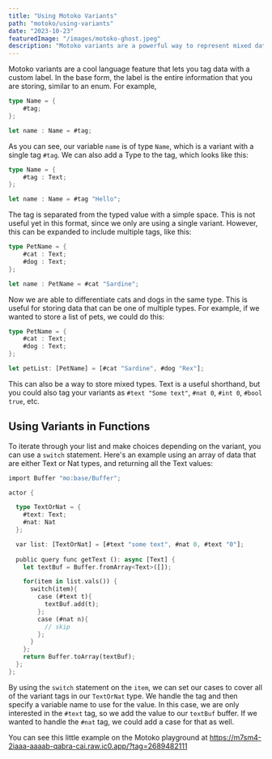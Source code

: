 ```yaml
---
title: "Using Motoko Variants"
path: "motoko/using-variants"
date: "2023-10-23"
featuredImage: "/images/motoko-ghost.jpeg"
description: "Motoko variants are a powerful way to represent mixed data in a type-safe way."
---
```


Motoko variants are a cool language feature that lets you tag data with a custom label. In the base form, the label is the entire information that you are storing, similar to an enum. For example,

```rust
type Name = {
    #tag;
};

let name : Name = #tag;
```

As you can see, our variable `name` is of type `Name`, which is a variant with a single tag `#tag`. We can also add a Type to the tag, which looks like this:

```rust
type Name = {
    #tag : Text;
};

let name : Name = #tag "Hello";
```

The tag is separated from the typed value with a simple space. This is not useful yet in this format, since we only are using a single variant. However, this can be expanded to include multiple tags, like this:

```rust
type PetName = {
    #cat : Text;
    #dog : Text;
};

let name : PetName = #cat "Sardine";
```

Now we are able to differentiate cats and dogs in the same type. This is useful for storing data that can be one of multiple types. For example, if we wanted to store a list of pets, we could do this:

```rust
type PetName = {
    #cat : Text;
    #dog : Text;
};

let petList: [PetName] = [#cat "Sardine", #dog "Rex"];
```

This can also be a way to store mixed types. Text is a useful shorthand, but you could also tag your variants as `#text "Some text"`, `#nat 0`, `#int 0`, `#bool true`, etc.

## Using Variants in Functions

To iterate through your list and make choices depending on the variant, you can use a `switch` statement. Here's an example using an array of data that are either Text or Nat types, and returning all the Text values:

```rust
import Buffer "mo:base/Buffer";

actor {

  type TextOrNat = {
    #text: Text;
    #nat: Nat
  };

  var list: [TextOrNat] = [#text "some text", #nat 0, #text "0"];
  
  public query func getText (): async [Text] {
    let textBuf = Buffer.fromArray<Text>([]);

    for(item in list.vals()) {
      switch(item){
        case (#text t){
          textBuf.add(t);
        };
        case (#nat n){
          // skip
        };
      }
    };
    return Buffer.toArray(textBuf);
  };
};
```

By using the `switch` statement on the `item`, we can set our cases to cover all of the variant tags in our `TextOrNat` type. We handle the tag and then specify a variable name to use for the value. In this case, we are only interested in the `#text` tag, so we add the value to our `textBuf` buffer. If we wanted to handle the `#nat` tag, we could add a case for that as well.

You can see this little example on the Motoko playground at https://m7sm4-2iaaa-aaaab-qabra-cai.raw.ic0.app/?tag=2689482111
